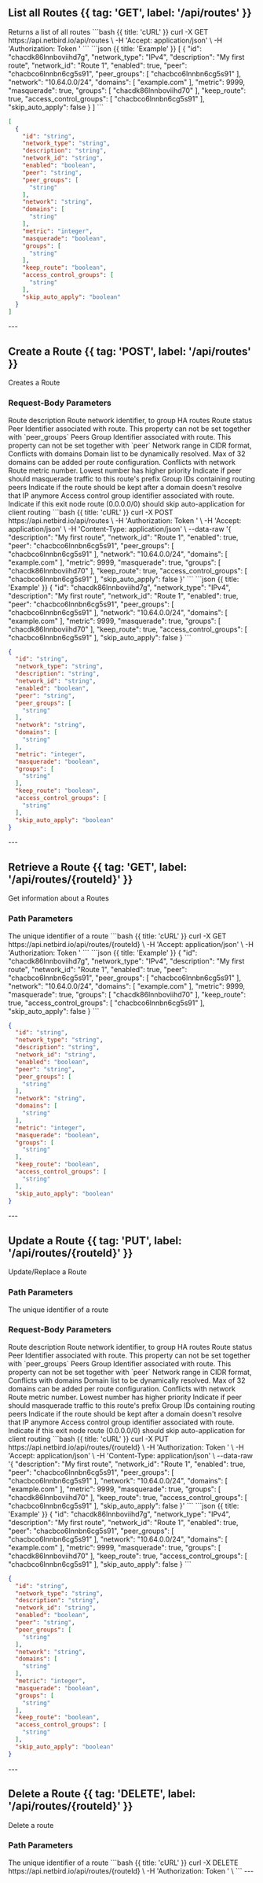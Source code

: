 

## List all Routes {{ tag: 'GET', label: '/api/routes' }}


<Row>

<Col>
Returns a list of all routes
</Col>

<Col sticky>
<CodeGroup title="Request" tag="GET" label="/api/routes" >
```bash {{ title: 'cURL' }}
curl -X GET https://api.netbird.io/api/routes \
-H 'Accept: application/json' \
-H 'Authorization: Token <TOKEN>' 
```
</CodeGroup>
<CodeGroup title="Response" >
```json {{ title: 'Example' }}
[
  {
    "id": "chacdk86lnnboviihd7g",
    "network_type": "IPv4",
    "description": "My first route",
    "network_id": "Route 1",
    "enabled": true,
    "peer": "chacbco6lnnbn6cg5s91",
    "peer_groups": [
      "chacbco6lnnbn6cg5s91"
    ],
    "network": "10.64.0.0/24",
    "domains": [
      "example.com"
    ],
    "metric": 9999,
    "masquerade": true,
    "groups": [
      "chacdk86lnnboviihd70"
    ],
    "keep_route": true,
    "access_control_groups": [
      "chacbco6lnnbn6cg5s91"
    ],
    "skip_auto_apply": false
  }
]
```

```json {{ title: 'Schema' }}
[
  {
    "id": "string",
    "network_type": "string",
    "description": "string",
    "network_id": "string",
    "enabled": "boolean",
    "peer": "string",
    "peer_groups": [
      "string"
    ],
    "network": "string",
    "domains": [
      "string"
    ],
    "metric": "integer",
    "masquerade": "boolean",
    "groups": [
      "string"
    ],
    "keep_route": "boolean",
    "access_control_groups": [
      "string"
    ],
    "skip_auto_apply": "boolean"
  }
]
```
</CodeGroup>

</Col>

</Row>
---



## Create a Route {{ tag: 'POST', label: '/api/routes' }}


<Row>

<Col>
Creates a Route

### Request-Body Parameters


<Properties>
<Property name="description" type="string" required={true} >
Route description
</Property>
<Property name="network_id" type="string" required={true} minLen={1} maxLen={40} >
Route network identifier, to group HA routes
</Property>
<Property name="enabled" type="boolean" required={true} >
Route status
</Property>
<Property name="peer" type="string" >
Peer Identifier associated with route. This property can not be set together with `peer_groups`
</Property>
<Property name="peer_groups" type="string[]" >
Peers Group Identifier associated with route. This property can not be set together with `peer`
</Property>
<Property name="network" type="string" >
Network range in CIDR format, Conflicts with domains
</Property>
<Property name="domains" type="string[]" >
Domain list to be dynamically resolved. Max of 32 domains can be added per route configuration. Conflicts with network
</Property>
<Property name="metric" type="integer" required={true} min={1} max={9999} >
Route metric number. Lowest number has higher priority
</Property>
<Property name="masquerade" type="boolean" required={true} >
Indicate if peer should masquerade traffic to this route's prefix
</Property>
<Property name="groups" type="string[]" required={true} >
Group IDs containing routing peers
</Property>
<Property name="keep_route" type="boolean" required={true} >
Indicate if the route should be kept after a domain doesn't resolve that IP anymore
</Property>
<Property name="access_control_groups" type="string[]" >
Access control group identifier associated with route.
</Property>
<Property name="skip_auto_apply" type="boolean" >
Indicate if this exit node route (0.0.0.0/0) should skip auto-application for client routing
</Property>

</Properties>

</Col>

<Col sticky>
<CodeGroup title="Request" tag="POST" label="/api/routes" >
```bash {{ title: 'cURL' }}
curl -X POST https://api.netbird.io/api/routes \
-H 'Authorization: Token <TOKEN>' \
-H 'Accept: application/json' \
-H 'Content-Type: application/json' \
--data-raw '{
  "description": "My first route",
  "network_id": "Route 1",
  "enabled": true,
  "peer": "chacbco6lnnbn6cg5s91",
  "peer_groups": [
    "chacbco6lnnbn6cg5s91"
  ],
  "network": "10.64.0.0/24",
  "domains": [
    "example.com"
  ],
  "metric": 9999,
  "masquerade": true,
  "groups": [
    "chacdk86lnnboviihd70"
  ],
  "keep_route": true,
  "access_control_groups": [
    "chacbco6lnnbn6cg5s91"
  ],
  "skip_auto_apply": false
}'
```
</CodeGroup>
<CodeGroup title="Response" >
```json {{ title: 'Example' }}
{
  "id": "chacdk86lnnboviihd7g",
  "network_type": "IPv4",
  "description": "My first route",
  "network_id": "Route 1",
  "enabled": true,
  "peer": "chacbco6lnnbn6cg5s91",
  "peer_groups": [
    "chacbco6lnnbn6cg5s91"
  ],
  "network": "10.64.0.0/24",
  "domains": [
    "example.com"
  ],
  "metric": 9999,
  "masquerade": true,
  "groups": [
    "chacdk86lnnboviihd70"
  ],
  "keep_route": true,
  "access_control_groups": [
    "chacbco6lnnbn6cg5s91"
  ],
  "skip_auto_apply": false
}
```

```json {{ title: 'Schema' }}
{
  "id": "string",
  "network_type": "string",
  "description": "string",
  "network_id": "string",
  "enabled": "boolean",
  "peer": "string",
  "peer_groups": [
    "string"
  ],
  "network": "string",
  "domains": [
    "string"
  ],
  "metric": "integer",
  "masquerade": "boolean",
  "groups": [
    "string"
  ],
  "keep_route": "boolean",
  "access_control_groups": [
    "string"
  ],
  "skip_auto_apply": "boolean"
}
```
</CodeGroup>

</Col>

</Row>
---



## Retrieve a Route {{ tag: 'GET', label: '/api/routes/{routeId}' }}


<Row>

<Col>
Get information about a Routes

### Path Parameters


<Properties>
<Property name="routeId" type="string" required={true} >
The unique identifier of a route
</Property>

</Properties>

</Col>

<Col sticky>
<CodeGroup title="Request" tag="GET" label="/api/routes/{routeId}" >
```bash {{ title: 'cURL' }}
curl -X GET https://api.netbird.io/api/routes/{routeId} \
-H 'Accept: application/json' \
-H 'Authorization: Token <TOKEN>' 
```
</CodeGroup>
<CodeGroup title="Response" >
```json {{ title: 'Example' }}
{
  "id": "chacdk86lnnboviihd7g",
  "network_type": "IPv4",
  "description": "My first route",
  "network_id": "Route 1",
  "enabled": true,
  "peer": "chacbco6lnnbn6cg5s91",
  "peer_groups": [
    "chacbco6lnnbn6cg5s91"
  ],
  "network": "10.64.0.0/24",
  "domains": [
    "example.com"
  ],
  "metric": 9999,
  "masquerade": true,
  "groups": [
    "chacdk86lnnboviihd70"
  ],
  "keep_route": true,
  "access_control_groups": [
    "chacbco6lnnbn6cg5s91"
  ],
  "skip_auto_apply": false
}
```

```json {{ title: 'Schema' }}
{
  "id": "string",
  "network_type": "string",
  "description": "string",
  "network_id": "string",
  "enabled": "boolean",
  "peer": "string",
  "peer_groups": [
    "string"
  ],
  "network": "string",
  "domains": [
    "string"
  ],
  "metric": "integer",
  "masquerade": "boolean",
  "groups": [
    "string"
  ],
  "keep_route": "boolean",
  "access_control_groups": [
    "string"
  ],
  "skip_auto_apply": "boolean"
}
```
</CodeGroup>

</Col>

</Row>
---



## Update a Route {{ tag: 'PUT', label: '/api/routes/{routeId}' }}


<Row>

<Col>
Update/Replace a Route

### Path Parameters


<Properties>
<Property name="routeId" type="string" required={true} >
The unique identifier of a route
</Property>

</Properties>


### Request-Body Parameters


<Properties>
<Property name="description" type="string" required={true} >
Route description
</Property>
<Property name="network_id" type="string" required={true} minLen={1} maxLen={40} >
Route network identifier, to group HA routes
</Property>
<Property name="enabled" type="boolean" required={true} >
Route status
</Property>
<Property name="peer" type="string" >
Peer Identifier associated with route. This property can not be set together with `peer_groups`
</Property>
<Property name="peer_groups" type="string[]" >
Peers Group Identifier associated with route. This property can not be set together with `peer`
</Property>
<Property name="network" type="string" >
Network range in CIDR format, Conflicts with domains
</Property>
<Property name="domains" type="string[]" >
Domain list to be dynamically resolved. Max of 32 domains can be added per route configuration. Conflicts with network
</Property>
<Property name="metric" type="integer" required={true} min={1} max={9999} >
Route metric number. Lowest number has higher priority
</Property>
<Property name="masquerade" type="boolean" required={true} >
Indicate if peer should masquerade traffic to this route's prefix
</Property>
<Property name="groups" type="string[]" required={true} >
Group IDs containing routing peers
</Property>
<Property name="keep_route" type="boolean" required={true} >
Indicate if the route should be kept after a domain doesn't resolve that IP anymore
</Property>
<Property name="access_control_groups" type="string[]" >
Access control group identifier associated with route.
</Property>
<Property name="skip_auto_apply" type="boolean" >
Indicate if this exit node route (0.0.0.0/0) should skip auto-application for client routing
</Property>

</Properties>

</Col>

<Col sticky>
<CodeGroup title="Request" tag="PUT" label="/api/routes/{routeId}" >
```bash {{ title: 'cURL' }}
curl -X PUT https://api.netbird.io/api/routes/{routeId} \
-H 'Authorization: Token <TOKEN>' \
-H 'Accept: application/json' \
-H 'Content-Type: application/json' \
--data-raw '{
  "description": "My first route",
  "network_id": "Route 1",
  "enabled": true,
  "peer": "chacbco6lnnbn6cg5s91",
  "peer_groups": [
    "chacbco6lnnbn6cg5s91"
  ],
  "network": "10.64.0.0/24",
  "domains": [
    "example.com"
  ],
  "metric": 9999,
  "masquerade": true,
  "groups": [
    "chacdk86lnnboviihd70"
  ],
  "keep_route": true,
  "access_control_groups": [
    "chacbco6lnnbn6cg5s91"
  ],
  "skip_auto_apply": false
}'
```
</CodeGroup>
<CodeGroup title="Response" >
```json {{ title: 'Example' }}
{
  "id": "chacdk86lnnboviihd7g",
  "network_type": "IPv4",
  "description": "My first route",
  "network_id": "Route 1",
  "enabled": true,
  "peer": "chacbco6lnnbn6cg5s91",
  "peer_groups": [
    "chacbco6lnnbn6cg5s91"
  ],
  "network": "10.64.0.0/24",
  "domains": [
    "example.com"
  ],
  "metric": 9999,
  "masquerade": true,
  "groups": [
    "chacdk86lnnboviihd70"
  ],
  "keep_route": true,
  "access_control_groups": [
    "chacbco6lnnbn6cg5s91"
  ],
  "skip_auto_apply": false
}
```

```json {{ title: 'Schema' }}
{
  "id": "string",
  "network_type": "string",
  "description": "string",
  "network_id": "string",
  "enabled": "boolean",
  "peer": "string",
  "peer_groups": [
    "string"
  ],
  "network": "string",
  "domains": [
    "string"
  ],
  "metric": "integer",
  "masquerade": "boolean",
  "groups": [
    "string"
  ],
  "keep_route": "boolean",
  "access_control_groups": [
    "string"
  ],
  "skip_auto_apply": "boolean"
}
```
</CodeGroup>

</Col>

</Row>
---



## Delete a Route {{ tag: 'DELETE', label: '/api/routes/{routeId}' }}


<Row>

<Col>
Delete a route

### Path Parameters


<Properties>
<Property name="routeId" type="string" required={true} >
The unique identifier of a route
</Property>

</Properties>

</Col>

<Col sticky>
<CodeGroup title="Request" tag="DELETE" label="/api/routes/{routeId}" >
```bash {{ title: 'cURL' }}
curl -X DELETE https://api.netbird.io/api/routes/{routeId} \
-H 'Authorization: Token <TOKEN>' \
```
</CodeGroup>

</Col>

</Row>
---
